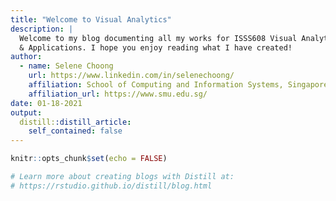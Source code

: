 ```yaml
---
title: "Welcome to Visual Analytics"
description: |
  Welcome to my blog documenting all my works for ISSS608 Visual Analytics 
  & Applications. I hope you enjoy reading what I have created!
author:
  - name: Selene Choong 
    url: https://www.linkedin.com/in/selenechoong/
    affiliation: School of Computing and Information Systems, Singapore Management University
    affiliation_url: https://www.smu.edu.sg/
date: 01-18-2021
output:
  distill::distill_article:
    self_contained: false
---
```


```r
knitr::opts_chunk$set(echo = FALSE)

# Learn more about creating blogs with Distill at:
# https://rstudio.github.io/distill/blog.html

```



